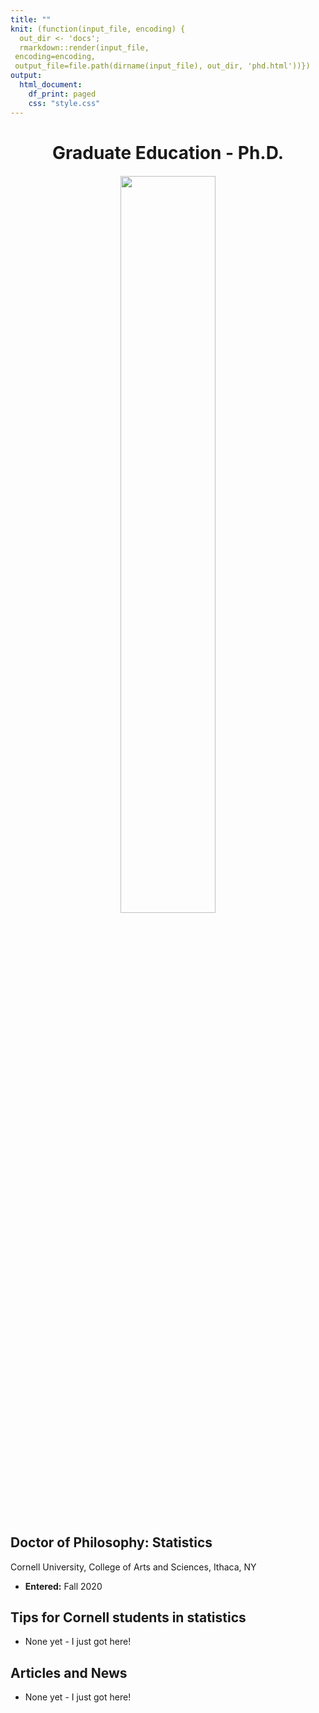 ```yaml
---
title: ""
knit: (function(input_file, encoding) {
  out_dir <- 'docs';
  rmarkdown::render(input_file,
 encoding=encoding,
 output_file=file.path(dirname(input_file), out_dir, 'phd.html'))})
output:
  html_document:
    df_print: paged
    css: "style.css"
---
```


<center> <h1>Graduate Education - Ph.D.</h1> </center>

</div>
<div style="margin-bottom:20px;">
</div>

<center>
<img src="cornell.jpg" style="width:55%">
</center>

</div>
<div style="margin-bottom:20px;">
</div>

## Doctor of Philosophy: Statistics
Cornell University, College of Arts and Sciences, Ithaca, NY

- **Entered:** Fall 2020    

</div>
<div style="margin-bottom:20px;">
</div>

## Tips for Cornell students in statistics

- None yet - I just got here!

## Articles and News

- None yet - I just got here!


